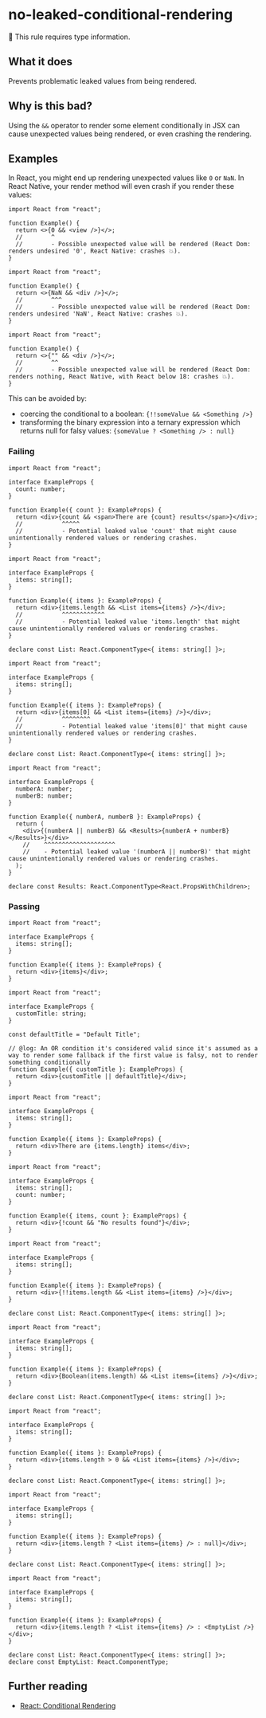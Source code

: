 # no-leaked-conditional-rendering

💭 This rule requires type information.

## What it does

Prevents problematic leaked values from being rendered.

## Why is this bad?

Using the `&&` operator to render some element conditionally in JSX can cause unexpected values being rendered, or even crashing the rendering.

## Examples

In React, you might end up rendering unexpected values like `0` or `NaN`. In React Native, your render method will even crash if you render these values:

```tsx twoslash
import React from "react";

function Example() {
  return <>{0 && <view />}</>;
  //        ^
  //        - Possible unexpected value will be rendered (React Dom: renders undesired '0', React Native: crashes 💥).
}
```

```tsx twoslash
import React from "react";

function Example() {
  return <>{NaN && <div />}</>;
  //        ^^^
  //        - Possible unexpected value will be rendered (React Dom: renders undesired 'NaN', React Native: crashes 💥).
}
```

```tsx
import React from "react";

function Example() {
  return <>{"" && <div />}</>;
  //        ^^
  //        - Possible unexpected value will be rendered (React Dom: renders nothing, React Native, with React below 18: crashes 💥).
}
```

This can be avoided by:

- coercing the conditional to a boolean: `{!!someValue && <Something />}`
- transforming the binary expression into a ternary expression which returns null for falsy values: `{someValue ? <Something /> : null}`

### Failing

```tsx twoslash
import React from "react";

interface ExampleProps {
  count: number;
}

function Example({ count }: ExampleProps) {
  return <div>{count && <span>There are {count} results</span>}</div>;
  //           ^^^^^
  //           - Potential leaked value 'count' that might cause unintentionally rendered values or rendering crashes.
}
```

```tsx twoslash
import React from "react";

interface ExampleProps {
  items: string[];
}

function Example({ items }: ExampleProps) {
  return <div>{items.length && <List items={items} />}</div>;
  //           ^^^^^^^^^^^^
  //           - Potential leaked value 'items.length' that might cause unintentionally rendered values or rendering crashes.
}

declare const List: React.ComponentType<{ items: string[] }>;
```

```tsx twoslash
import React from "react";

interface ExampleProps {
  items: string[];
}

function Example({ items }: ExampleProps) {
  return <div>{items[0] && <List items={items} />}</div>;
  //           ^^^^^^^^
  //           - Potential leaked value 'items[0]' that might cause unintentionally rendered values or rendering crashes.
}

declare const List: React.ComponentType<{ items: string[] }>;
```

```tsx twoslash
import React from "react";

interface ExampleProps {
  numberA: number;
  numberB: number;
}

function Example({ numberA, numberB }: ExampleProps) {
  return (
    <div>{(numberA || numberB) && <Results>{numberA + numberB}</Results>}</div>
    //    ^^^^^^^^^^^^^^^^^^^^
    //    - Potential leaked value '(numberA || numberB)' that might cause unintentionally rendered values or rendering crashes.
  );
}

declare const Results: React.ComponentType<React.PropsWithChildren>;
```

### Passing

```tsx twoslash
import React from "react";

interface ExampleProps {
  items: string[];
}

function Example({ items }: ExampleProps) {
  return <div>{items}</div>;
}
```

```tsx twoslash
import React from "react";

interface ExampleProps {
  customTitle: string;
}

const defaultTitle = "Default Title";

// @log: An OR condition it's considered valid since it's assumed as a way to render some fallback if the first value is falsy, not to render something conditionally
function Example({ customTitle }: ExampleProps) {
  return <div>{customTitle || defaultTitle}</div>;
}
```

```tsx twoslash
import React from "react";

interface ExampleProps {
  items: string[];
}

function Example({ items }: ExampleProps) {
  return <div>There are {items.length} items</div>;
}
```

```tsx twoslash
import React from "react";

interface ExampleProps {
  items: string[];
  count: number;
}

function Example({ items, count }: ExampleProps) {
  return <div>{!count && "No results found"}</div>;
}
```

```tsx twoslash
import React from "react";

interface ExampleProps {
  items: string[];
}

function Example({ items }: ExampleProps) {
  return <div>{!!items.length && <List items={items} />}</div>;
}

declare const List: React.ComponentType<{ items: string[] }>;
```

```tsx twoslash
import React from "react";

interface ExampleProps {
  items: string[];
}

function Example({ items }: ExampleProps) {
  return <div>{Boolean(items.length) && <List items={items} />}</div>;
}

declare const List: React.ComponentType<{ items: string[] }>;
```

```tsx twoslash
import React from "react";

interface ExampleProps {
  items: string[];
}

function Example({ items }: ExampleProps) {
  return <div>{items.length > 0 && <List items={items} />}</div>;
}

declare const List: React.ComponentType<{ items: string[] }>;
```

```tsx twoslash
import React from "react";

interface ExampleProps {
  items: string[];
}

function Example({ items }: ExampleProps) {
  return <div>{items.length ? <List items={items} /> : null}</div>;
}

declare const List: React.ComponentType<{ items: string[] }>;
```

```tsx twoslash
import React from "react";

interface ExampleProps {
  items: string[];
}

function Example({ items }: ExampleProps) {
  return <div>{items.length ? <List items={items} /> : <EmptyList />}</div>;
}

declare const List: React.ComponentType<{ items: string[] }>;
declare const EmptyList: React.ComponentType;
```

## Further reading

- [React: Conditional Rendering](https://react.dev/learn/conditional-rendering)
